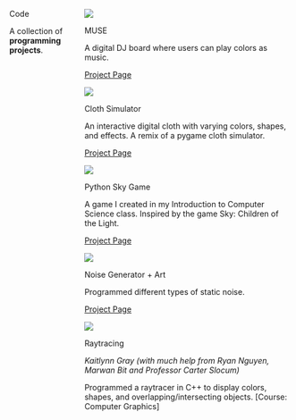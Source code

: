 ::: {.tab-body}

::::: {.columns}

:::{.column .left-col}

::: {.big-text}

Code

:::

::: {.descriptor-text}
A collection of **programming projects**.
:::

:::

:::{.column  .right-col}

::: {proj-right}

<!-- start of project container -->

::: {.project-container .p-c-code}

::: {.proj-image .code}

![](assets/MUSEMainUI.png)

:::

::: {.proj-title}

MUSE

:::

::: {.proj-description}

A digital DJ board where users can play colors as music.

:::

:::{.project-links}

[Project Page](MUSE.qmd) 

:::

:::
<!-- end of project container -->

<!-- start of project container -->

::: {.project-container  .p-c-code}

::: {.proj-image .code}

![](assets/ClothSimImage.png)

:::

::: {.proj-title}

Cloth Simulator

:::

::: {.proj-description}

An interactive digital cloth with varying colors, shapes, and effects. A remix of a pygame cloth simulator.

:::

:::{.project-links}

[Project Page](ClothSim.qmd) 

:::

:::
<!-- end of project container -->

<!-- start of project container -->

::: {.project-container .p-c-code}

::: {.proj-image .code}

![](assets/SkyGameStart.png)

:::

::: {.proj-title}

Python Sky Game

:::

::: {.proj-description}

A game I created in my Introduction to Computer Science class. Inspired by the game Sky: Children of the Light.

:::

:::{.project-links}

[Project Page](SkyGame.qmd) 

:::

:::
<!-- end of project container -->

<!-- start of project container -->

::: {.project-container .p-c-code}

::: {.proj-image .code}

![](assets/NoiseArt.png)

:::

::: {.proj-title}

Noise Generator + Art

:::

::: {.proj-description}

Programmed different types of static noise.

:::

:::{.project-links}

[Project Page](Noise.qmd) 

:::

:::
<!-- end of project container -->

<!-- start of project container -->

::: {.project-container .p-c-code}

::: {.proj-image .code}

![](assets/Raytracing.png)

:::

::: {.proj-title}

Raytracing

:::

::: {.proj-description}

*Kaitlynn Gray (with much help from Ryan Nguyen, Marwan Bit and Professor Carter Slocum)*

 Programmed a raytracer in C++ to display colors, shapes, and overlapping/intersecting objects. [Course: Computer Graphics]

:::

:::
<!-- end of project container -->

:::

:::



:::::

:::